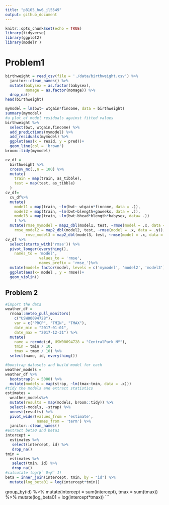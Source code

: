 ```yaml
---
title: "p8105_hw6_jl5549"
output: github_document
---
```


```r
knitr::opts_chunk$set(echo = TRUE)
library(tidyverse)
library(ggplot2)
library(modelr )
```

# Problem1
```r
birthweight = read_csv(file = './data/birthweight.csv') %>% 
  janitor::clean_names() %>% 
  mutate(babysex = as.factor(babysex),
         momage = as.factor(momage)) %>% 
  drop_na()
head(birthweight)
```

```r
mymodel = lm(bwt~ wtgain*fincome, data = birthweight)
summary(mymodel)
#a plot of model residuals against fitted values
birthweight %>% 
  select(bwt, wtgain,fincome) %>% 
  add_predictions(mymodel) %>% 
  add_residuals(mymodel) %>% 
  ggplot(aes(x = resid, y = pred))+
  geom_line(col = 'brown')
broom::tidy(mymodel)
```

```r
cv_df =
  birthweight %>% 
  crossv_mc(.,n = 100) %>% 
  mutate(
    train = map(train, as_tibble),
    test = map(test, as_tibble)
  ) 
cv_df= 
  cv_df%>% 
  mutate(
    model1 = map(train, ~lm(bwt~ wtgain*fincome, data = .)),
    model2 = map(train, ~lm(bwt~blength+gaweeks, data = .)),
    model3 = map(train, ~lm(bwt~bhead*blength*babysex, data= .))
    ) %>% 
  mutate(rmse_mymodel = map2_dbl(model1, test, ~rmse(model = .x, data = .y)),
    rmse_model2 = map2_dbl(model2, test, ~rmse(model = .x, data = .y)),
         rmse_model3 = map2_dbl(model3, test, ~rmse(model = .x, data = .y)))
cv_df %>% 
  select(starts_with('rmse')) %>%
  pivot_longer(everything(),
    names_to = 'model',
               values_to = 'rmse',
               names_prefix = 'rmse_')%>% 
  mutate(model= factor(model, levels = c('mymodel', 'model2', 'model3'))) %>% 
  ggplot(aes(x= model , y = rmse))+
  geom_violin()
```

## Problem 2
```r
#import the data
weather_df = 
  rnoaa::meteo_pull_monitors(
    c("USW00094728"),
    var = c("PRCP", "TMIN", "TMAX"), 
    date_min = "2017-01-01",
    date_max = "2017-12-31") %>%
  mutate(
    name = recode(id, USW00094728 = "CentralPark_NY"),
    tmin = tmin / 10,
    tmax = tmax / 10) %>%
  select(name, id, everything())
```

```r
#boostrap datasets and build model for each
weather_models = 
weather_df %>% 
  bootstrap(n = 5000) %>% 
  mutate(models = map(strap, ~lm(tmax~tmin, data = .x))) 
#tidy the models and extract statistics
estimates = 
  weather_models%>% 
  mutate(results = map(models, broom::tidy)) %>% 
  select(-models, -strap) %>% 
  unnest(results) %>% 
  pivot_wider(values_from = 'estimate',
              names_from = 'term') %>%
  janitor::clean_names() 
#extract beta0 and beta1
intercept = 
  estimates %>% 
   select(intercept, id) %>% 
   drop_na()
tmin = 
  estimates %>% 
   select(tmin, id) %>% 
   drop_na()
#calculate log(β̂ 0∗β̂ 1)
beta = inner_join(intercept, tmin, by = "id") %>% 
  mutate(log_beta01 = log(intercept*tmin))
```
  group_by(id) %>% 
  mutate(intercept = sum(intercept),
         tmax = sum(tmax)) %>% 
  mutate(log_beta01 = log(intercept*tmax))
```

